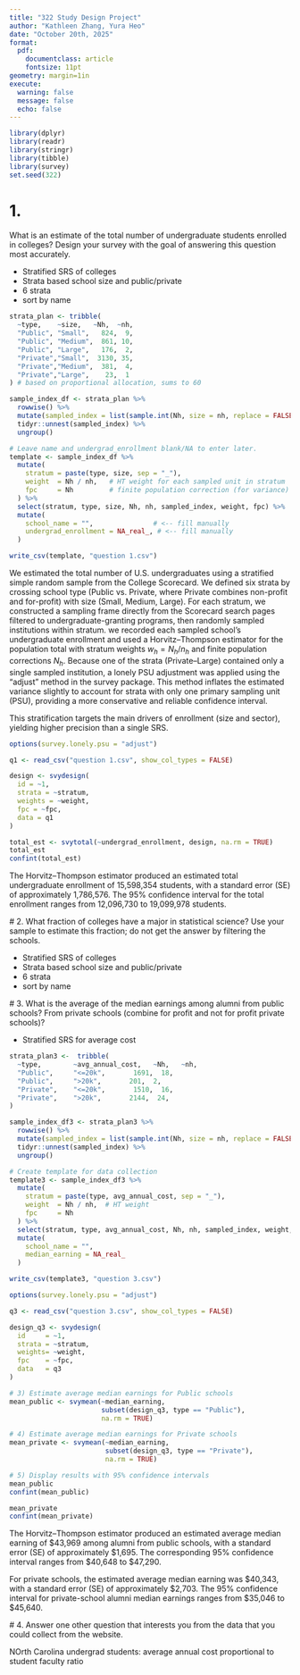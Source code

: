 ```yaml
---
title: "322 Study Design Project"
author: "Kathleen Zhang, Yura Heo"
date: "October 20th, 2025"
format: 
  pdf:
    documentclass: article
    fontsize: 11pt
geometry: margin=1in
execute: 
  warning: false
  message: false
  echo: false
---
```


```r
library(dplyr)
library(readr)
library(stringr)
library(tibble)
library(survey)
set.seed(322)
```


# 1. 
What is an estimate of the total number of undergraduate students enrolled in colleges?
 Design your survey with the goal of answering this question most accurately.
 
 - Stratified SRS of colleges
 - Strata based school size and public/private
 - 6 strata 
 - sort by name
```r

strata_plan <- tribble(
  ~type,    ~size,   ~Nh,  ~nh,
  "Public", "Small",   824,  9,
  "Public", "Medium",  861, 10,
  "Public", "Large",   176,  2,
  "Private","Small",  3130, 35,
  "Private","Medium",  381,  4,
  "Private","Large",    23,  1
) # based on proportional allocation, sums to 60

sample_index_df <- strata_plan %>%
  rowwise() %>%
  mutate(sampled_index = list(sample.int(Nh, size = nh, replace = FALSE))) %>%
  tidyr::unnest(sampled_index) %>%
  ungroup()

# Leave name and undergrad_enrollment blank/NA to enter later.
template <- sample_index_df %>%
  mutate(
    stratum = paste(type, size, sep = "_"),
    weight  = Nh / nh,   # HT weight for each sampled unit in stratum
    fpc     = Nh         # finite population correction (for variance)
  ) %>%
  select(stratum, type, size, Nh, nh, sampled_index, weight, fpc) %>%
  mutate(
    school_name = "",               # <-- fill manually
    undergrad_enrollment = NA_real_, # <-- fill manually
  )

write_csv(template, "question 1.csv")

```
 
We estimated the total number of U.S. undergraduates using a stratified simple random sample from the College Scorecard. We defined six strata by crossing school type (Public vs. Private, where Private combines non-profit and for-profit) with size (Small, Medium, Large). For each stratum, we constructed a sampling frame directly from the Scorecard search pages filtered to undergraduate-granting programs, then randomly sampled institutions within stratum. we recorded each sampled school’s undergraduate enrollment and used a Horvitz–Thompson estimator for the population total with stratum weights $w_h = N_h/n_h$ and finite population corrections $N_h$. Because one of the strata (Private–Large) contained only a single sampled institution, a lonely PSU adjustment was applied using the "adjust" method in the survey package. This method inflates the estimated variance slightly to account for strata with only one primary sampling unit (PSU), providing a more conservative and reliable confidence interval.


This stratification targets the main drivers of enrollment (size and sector), yielding higher precision than a single SRS.

```r

options(survey.lonely.psu = "adjust")

q1 <- read_csv("question 1.csv", show_col_types = FALSE)

design <- svydesign(
  id = ~1,
  strata = ~stratum,
  weights = ~weight,
  fpc = ~fpc,
  data = q1
)

total_est <- svytotal(~undergrad_enrollment, design, na.rm = TRUE)
total_est
confint(total_est)


```
The Horvitz–Thompson estimator produced an estimated total undergraduate enrollment of 15,598,354 students, with a standard error (SE) of approximately 1,786,576. The 95% confidence interval for the total enrollment ranges from 12,096,730 to 19,099,978 students.
 
 # 2. 
 What fraction of colleges have a major in statistical science? Use your sample to estimate
 this fraction; do not get the answer by filtering the schools.
 
 - Stratified SRS of colleges
 - Strata based school size and public/private
 - 6 strata 
 - sort by name
 
 # 3. 
 What is the average of the median earnings among alumni from public schools? From private
 schools (combine for profit and not for profit private schools)?
 
 
 - Stratified SRS for average cost
```r
strata_plan3 <-  tribble(
  ~type,        ~avg_annual_cost,   ~Nh,   ~nh,
  "Public",     "<=20k",       1691,  18,
  "Public",     ">20k",       201,  2,
  "Private",    "<=20k",       1510,  16,
  "Private",    ">20k",       2144,  24,
) 

sample_index_df3 <- strata_plan3 %>%
  rowwise() %>%
  mutate(sampled_index = list(sample.int(Nh, size = nh, replace = FALSE))) %>%
  tidyr::unnest(sampled_index) %>%
  ungroup()

# Create template for data collection
template3 <- sample_index_df3 %>%
  mutate(
    stratum = paste(type, avg_annual_cost, sep = "_"),
    weight  = Nh / nh,  # HT weight
    fpc     = Nh
  ) %>%
  select(stratum, type, avg_annual_cost, Nh, nh, sampled_index, weight, fpc) %>%
  mutate(
    school_name = "",
    median_earning = NA_real_
  )

write_csv(template3, "question 3.csv")

```
 

```r
options(survey.lonely.psu = "adjust")

q3 <- read_csv("question 3.csv", show_col_types = FALSE)

design_q3 <- svydesign(
  id     = ~1,
  strata = ~stratum,
  weights= ~weight,
  fpc    = ~fpc,
  data   = q3
)

# 3) Estimate average median earnings for Public schools
mean_public <- svymean(~median_earning,
                       subset(design_q3, type == "Public"),
                       na.rm = TRUE)

# 4) Estimate average median earnings for Private schools
mean_private <- svymean(~median_earning,
                        subset(design_q3, type == "Private"),
                        na.rm = TRUE)

# 5) Display results with 95% confidence intervals
mean_public
confint(mean_public)

mean_private
confint(mean_private)
```
 The Horvitz–Thompson estimator produced an estimated average median earning of $43,969 among alumni from public schools, with a standard error (SE) of approximately $1,695.
The corresponding 95% confidence interval ranges from $40,648 to $47,290.

For private schools, the estimated average median earning was $40,343, with a standard error (SE) of approximately $2,703.
The 95% confidence interval for private-school alumni median earnings ranges from $35,046 to $45,640.
 
 # 4. 
  Answer one other question that interests you from the data that you could collect from the
 website.
 
 
 NOrth Carolina undergrad students: average annual cost proportional to student faculty ratio